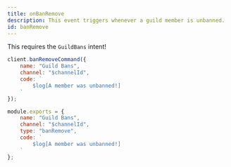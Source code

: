 ```yaml
---
title: onBanRemove
description: This event triggers whenever a guild member is unbanned.
id: banRemove
---
```



<Aside title="Intents">

This requires the `GuildBans` intent!

</Aside>

<Example>

<div slot="default">

```js
client.banRemoveCommand({
    name: "Guild Bans",
    channel: "$channelId",
    code: `
        $log[A member was unbanned!]
    `
});
```

</div>
<div slot="handler">

```js
module.exports = {
    name: "Guild Bans",
    channel: "$channelId",
    type: "banRemove",
    code: `
        $log[A member was unbanned!]
    `
};
```

</div>
</Example>